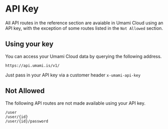 # API Key

All API routes in the reference section are avaiable in Umami Cloud using an API key, with the exception of some routes listed in the `Not Allowed` section.

## Using your key

You can access your Umami Cloud data by querying the following address.

`https://api.umami.is/v1/`

Just pass in your API key via a customer header `x-umami-api-key`

## Not Allowed

The following API routes are not made available using your API key.

```
/user
/user/{id}
/user/{id}/password
```
